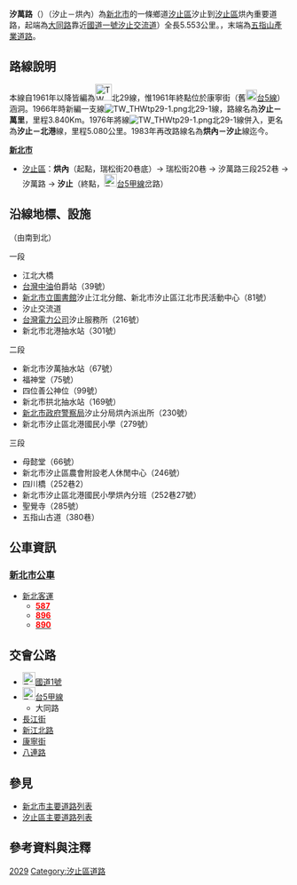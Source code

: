 {{Infobox TwRoad2
|bgcolorh= 
|colorh=
|code=
|name=汐萬路
|enname=Xi Wan Road
|level=鄉道
|Length=5.553
|sec=一段<small>（[[汐止區|汐止區]]智慧里/江北里）</small><br>二段<small>（[[汐止區|汐止區]]拱北里）</small><br>三段<small>（[[汐止區|汐止區]]烘內里）</small>
|lastext=
|line=
|start=[[大同路(汐止區)|大同路]]（[[汐止區|汐止區]]智慧里）[[中山高速公路|國道一號 (中山高速公路)]][[汐止交流道|汐止交流道]] (10)
|end=[[五指山產業道路|五指山產業道路]]（[[汐止區|汐止區]]烘內里）
|junc=[[康寧街|康寧街]]、[[長江街_(汐止區)|長江街]]、[[八連路_(汐止區)|八連路]]、[[新江北路(汐止區)|新江北路]]
|img=
|cap=
|size=
|left=
|right=
|leftlink=
|leftdirection=
|rightlink=
|rightdirection=
|SN=
|SNtype=
|SNNum=
|SN2=
|SN2type=
|SN2Num=
|SN3=
|SN3type=
|SN3Num=



}}
'''汐萬路'''（{{lang-en|Xi Wan Road}}）（汐止－烘內）為[[新北市|新北市]]的一條鄉道[[汐止區|汐止區]]汐止到[[汐止區|汐止區]]烘內重要道路，起端為[[大同路_(汐止區)|大同路]]靠近[[中山高速公路|國道一號]][[汐止交流道|汐止交流道]]）全長5.553公里。{{r|thb}}，末端為[[五指山產業道路|五指山產業道路]]。

== 路線說明 ==

本線自1961年以降皆編為[[File:TW_THWtp29.png|30px]]北29線，惟1961年終點位於康寧街（舊[[File:TW_PHW5-old.png|20px]][[台5線|台5線]]）涵洞{{r|gazette1966}}。1966年時新編一支線[[File:TW_THWtp29-1.png|alt=TW THWtp29-1]]北29-1線，路線名為'''汐止－萬里'''{{r|tp29-1}}，里程3.840Km{{r|tp29-1}}。1976年將線[[File:TW_THWtp29-1.png|alt=TW THWtp29-1]]北29-1線併入，更名為'''汐止－北港'''線，里程5.080公里{{r|gazette1976}}。1983年再改路線名為'''烘內－汐止'''線迄今。

;'''[[新北市|新北市]]'''
*[[汐止區|汐止區]]：'''烘內'''（起點，瑞松街20巷底）→ 瑞松街20巷 → 汐萬路三段252巷 → 汐萬路 → '''汐止'''（終點，[[File:TW_PHW5a.svg|23px]][[台5線#.E7.94.B2.E7.B7.9A|台5甲線]]岔路）

== 沿線地標、設施 ==
（由南到北）
;一段
*江北大橋
*[[台灣中油|台灣中油]]伯爵站（39號）
*[[新北市立圖書館|新北市立圖書館]]汐止江北分館、新北市汐止區江北市民活動中心（81號）
*汐止交流道
*[[台灣電力公司|台灣電力公司]]汐止服務所（216號）
*新北市北港抽水站（301號）
;二段
*新北市汐萬抽水站（67號）
*福神堂（75號）
*四位善公神位（99號）
*新北市拱北抽水站（169號）
*[[新北市政府警察局|新北市政府警察局]]汐止分局烘內派出所（230號）
*新北市汐止區北港國民小學（279號）
;三段
*母懿堂（66號）
*新北市汐止區農會附設老人休閒中心（246號）
*四川橋（252巷2）
*新北市汐止區北港國民小學烘內分班（252巷27號）
*聖覺寺（285號）
*五指山古道（380巷）
{{DEFAULTSORT:Kuojian}}

== 公車資訊 ==
=== [[新北市公車|新北市公車]] ===
* [[新北客運|新北客運]]
** '''[[新北市區公車587路線|<font color="red">587</font>]]'''
** '''[[新北市區公車896路線|<font color="red">896</font>]]'''  
** '''[[新北市區公車890路線|<font color="red">890</font>]]'''

== 交會公路 ==
*[[File:TWHW1.svg|23px]][[中山高速公路|國道1號]]
*[[File:TW_PHW5a.svg|23px]][[台5線#.E7.94.B2.E7.B7.9A|台5甲線]]
**大同路
*[[長江街|長江街]]
*[[新江北路|新江北路]]
*[[康寧街|康寧街]]
*[[八連路|八連路]]

== 參見 ==
*[[新北市區道列表|新北市主要道路列表]]
*[[汐止區主要道路列表|汐止區主要道路列表]]

== 參考資料與注釋 ==
{{reflist|refs=

<ref name="thb">{{cite web |url=http://spreadsheets.google.com/pub?key=0Avc0r7dng8JrdFF0YmRlSEl1dWhxVmJtR2hwZDFmcFE&gid=0 |title=臺北縣鄉道公路路線表 |accessdate=2011-02-13 |date=2010-07-19 |publisher=公路總局 |archive-date=2014-04-20 |archive-url=https://web.archive.org/web/20140420112137/http://spreadsheets.google.com/pub?key=0Avc0r7dng8JrdFF0YmRlSEl1dWhxVmJtR2hwZDFmcFE&gid=0 |dead-url=yes }}</ref>

<ref name="gazette1966">{{cite web |url=http://gaz.ncl.edu.tw/detail.jsp?sysid=E0921514 |title=公告臺灣省縣鄉道及專用公路路線里程表 |accessdate=2011-02-13 |date=1966-08-01 |work=政府公報資訊網 |publisher=臺灣省政府 |archive-date=2021-01-24 |archive-url=https://web.archive.org/web/20210124100834/https://gaz.ncl.edu.tw/detail.jsp?sysid=E0921514 |dead-url=yes }}</ref>

<ref name="gazette1976">{{cite web |url=http://gaz.ncl.edu.tw/detail.jsp?sysid=E0814166 |title=公告「65年度臺灣省公路資料統計表」 |accessdate=2011-02-13 |date=1977-09-09 |work=政府公報資訊網 |publisher=臺灣省政府 |archive-date=2021-01-24 |archive-url=https://web.archive.org/web/20210124163606/https://gaz.ncl.edu.tw/detail.jsp?sysid=E0814166 |dead-url=yes }}</ref>

<ref name="tp29-1">當時僅通抵拱北。</ref>
}}
{{新北市鄉道}}
{{汐止區週邊設施}}
{{Portal bar|亞洲|臺灣|新北|公路}}
[[Category:新北市區道|2029]]
[[Category:汐止區道路|Category:汐止區道路]]